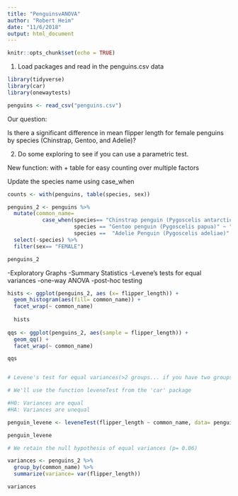 ```yaml
---
title: "PenguinsvANOVA"
author: "Robert Heim"
date: "11/6/2018"
output: html_document
---
```


```r
knitr::opts_chunk$set(echo = TRUE)
```

1. Load packages and read in the penguins.csv data

```r

library(tidyverse)
library(car)
library(onewaytests)

penguins <- read_csv("penguins.csv")

```


Our question:

Is there a significant difference in mean flipper length for female penguins by species (Chinstrap, Gentoo, and Adelie)? 

2. Do some exploring to see if you can use a parametric test. 

New function: with + table for easy counting over multiple factors 

Update the species name using case_when 

```r

counts <- with(penguins, table(species, sex))

penguins_2 <- penguins %>%
  mutate(common_name=
           case_when(species== "Chinstrap penguin (Pygoscelis antarctica)" ~ "Chinstrap", 
                     species == "Gentoo penguin (Pygoscelis papua)" ~ "Gentoo",
                     species ==  "Adelie Penguin (Pygoscelis adeliae)" ~ "Adelie")) %>%
  select(-species) %>%
  filter(sex== "FEMALE")

penguins_2


```

-Exploratory Graphs
-Summary Statistics
-Levene's tests for equal variances
-one-way ANOVA
-post-hoc testing

```r

hists <- ggplot(penguins_2, aes (x= flipper_length)) +
  geom_histogram(aes(fill= common_name)) + 
  facet_wrap(~ common_name)
  
  hists
  
qqs <- ggplot(penguins_2, aes(sample = flipper_length)) +
  geom_qq() +
  facet_wrap(~ common_name)

qqs


# Levene's test for equal variances(>2 groups... if you have two groups, use the F-test for equal variances)

# We'll use the function leveneTest from the 'car' package

#H0: Variances are equal
#HA: Variances are unequal

penguin_levene <- leveneTest(flipper_length ~ common_name, data= penguins_2)

penguin_levene

# We retain the null hypothesis of equal variances (p= 0.06)

variances <- penguins_2 %>%
  group_by(common_name) %>%
  summarize(variance= var(flipper_length))

variances


```


